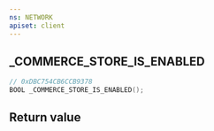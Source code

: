 ```yaml
---
ns: NETWORK
apiset: client
---
```

## _COMMERCE_STORE_IS_ENABLED

```c
// 0xDBC754CB6CCB9378
BOOL _COMMERCE_STORE_IS_ENABLED();
```



## Return value
